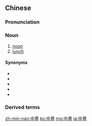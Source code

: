 {{also|中昼}}
==Chinese==
{{zh-forms|s=中昼}}

===Pronunciation===
{{zh-pron
|mn=tiong-tàu
|cat=n
}}

===Noun===
{{zh-noun}} {{tcx|Min Nan|lang=zh}}

# [[noon]]
# [[lunch]]

====Synonyms====
* {{zh-l|中午}}
* {{zh-l|透中晝}}
* {{zh-l|晝矣}}
* {{zh-l|透中晝心}}
* {{zh-l|此中晝}}

===Derived terms===
{{zh-der|中晝頓}}

[[zh-min-nan:中晝]]
[[ko:中晝]]
[[mg:中晝]]
[[ja:中晝]]